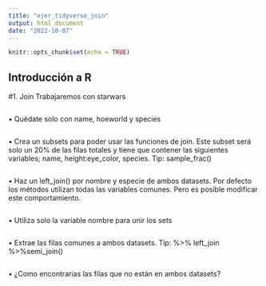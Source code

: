 ```yaml
---
title: "ejer_tidyverse_join"
output: html_document
date: "2022-10-07"
---
```


```r
knitr::opts_chunk$set(echo = TRUE)
```

## Introducción a R

#1.	Join
Trabajaremos con starwars
```r

```

•	Quédate solo con name, hoeworld y species
```r

```
•	Crea un subsets para poder usar las funciones de join. Este subset será solo un 20% de las filas totales y tiene que contener las siguientes variables; name, height:eye_color, species. Tip: sample_frac()
```r

```
•	Haz un left_join() por nombre y especie de ambos datasets. Por defecto los métodos utilizan todas las variables comunes. Pero es posible modificar este comportamiento.
```r

```
•	Utiliza solo la variable nombre para unir los sets
```r

```
•	Extrae las filas comunes a ambos datasets. Tip: %>% left_join %>%semi_join()
```r

```
•	¿Como encontrarias las filas que no están en ambos datasets?
```r

```
